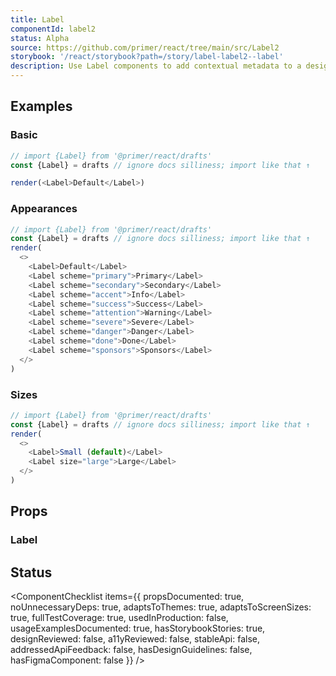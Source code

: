 ```yaml
---
title: Label
componentId: label2
status: Alpha
source: https://github.com/primer/react/tree/main/src/Label2
storybook: '/react/storybook?path=/story/label-label2--label'
description: Use Label components to add contextual metadata to a design.
---
```


## Examples

### Basic

```javascript live noinline
// import {Label} from '@primer/react/drafts'
const {Label} = drafts // ignore docs silliness; import like that ↑

render(<Label>Default</Label>)
```

### Appearances

```javascript live noinline
// import {Label} from '@primer/react/drafts'
const {Label} = drafts // ignore docs silliness; import like that ↑
render(
  <>
    <Label>Default</Label>
    <Label scheme="primary">Primary</Label>
    <Label scheme="secondary">Secondary</Label>
    <Label scheme="accent">Info</Label>
    <Label scheme="success">Success</Label>
    <Label scheme="attention">Warning</Label>
    <Label scheme="severe">Severe</Label>
    <Label scheme="danger">Danger</Label>
    <Label scheme="done">Done</Label>
    <Label scheme="sponsors">Sponsors</Label>
  </>
)
```

### Sizes

```javascript live noinline
// import {Label} from '@primer/react/drafts'
const {Label} = drafts // ignore docs silliness; import like that ↑
render(
  <>
    <Label>Small (default)</Label>
    <Label size="large">Large</Label>
  </>
)
```

## Props

### Label

<PropsTable>
  <PropsTableRow
    name="appearance"
    type="'default' | 'primary' | 'secondary' | 'accent' | 'success' | 'attention' | 'severe' | 'danger' | 'done' | 'sponsors'"
    defaultValue="'default'"
    description="The color of the label"
  />
  <PropsTableRow
    name="size"
    type="'small' | 'large'"
    defaultValue="'small'"
    description="How large the label is rendered"
  />
</PropsTable>

## Status

<ComponentChecklist
  items={{
    propsDocumented: true,
    noUnnecessaryDeps: true,
    adaptsToThemes: true,
    adaptsToScreenSizes: true,
    fullTestCoverage: true,
    usedInProduction: false,
    usageExamplesDocumented: true,
    hasStorybookStories: true,
    designReviewed: false,
    a11yReviewed: false,
    stableApi: false,
    addressedApiFeedback: false,
    hasDesignGuidelines: false,
    hasFigmaComponent: false
  }}
/>
